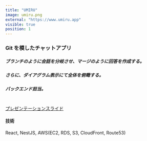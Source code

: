 ```yaml
---
title: "UMIRU"
image: umiru.png
external: "https://www.umiru.app"
visible: true
position: 1
---
```


### Git を模したチャットアプリ

##### ブランチのように会話を分岐させ、マージのように回答を作成する。

##### さらに、ダイアグラム表示にて全体を俯瞰する。

##### バックエンド担当。

<br />


<a href={umiru_pdf} target="_blank" rel="noopener noreferrer">
  プレゼンテーションスライド
</a>

#### 技術

React, NestJS, AWS(EC2, RDS, S3, CloudFront, Route53)
